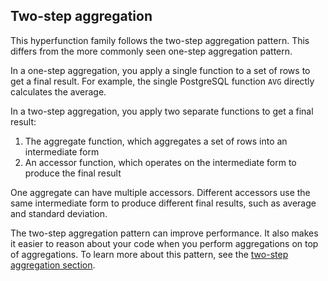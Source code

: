## Two-step aggregation

This hyperfunction family follows the two-step aggregation pattern. This differs
from the more commonly seen one-step aggregation pattern.

In a one-step aggregation, you apply a single function to a set of rows to get a
final result. For example, the single PostgreSQL function `AVG` directly
calculates the average.

In a two-step aggregation, you apply two separate functions to get a final
result:

1.  The aggregate function, which aggregates a set of rows into an intermediate
    form
1.  An accessor function, which operates on the intermediate form to produce the
    final result

One aggregate can have multiple accessors. Different accessors use the same
intermediate form to produce different final results, such as average and
standard deviation.

The two-step aggregation pattern can improve performance. It also makes it
easier to reason about your code when you perform aggregations on top of
aggregations. To learn more about this pattern, see the [two-step aggregation
section][two-step].

[two-step]: FIXME
